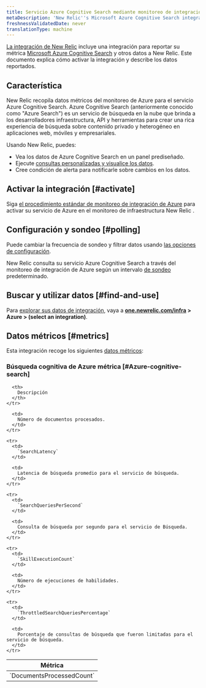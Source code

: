 ```yaml
---
title: Servicio Azure Cognitive Search mediante monitoreo de integración de Azure
metaDescription: 'New Relic''s Microsoft Azure Cognitive Search integration: what data it reports and how to enable it.'
freshnessValidatedDate: never
translationType: machine
---
```


[La integración de New Relic](/docs/infrastructure/integrations-getting-started/getting-started/introduction-infrastructure-integrations) incluye una integración para reportar su métrica [Microsoft Azure Cognitive Search](https://azure.microsoft.com/en-in/products/search/) y otros datos a New Relic. Este documento explica cómo activar la integración y describe los datos reportados.

## Característica

New Relic recopila datos métricos del monitoreo de Azure para el servicio Azure Cognitive Search. Azure Cognitive Search (anteriormente conocido como "Azure Search") es un servicio de búsqueda en la nube que brinda a los desarrolladores infraestructura, API y herramientas para crear una rica experiencia de búsqueda sobre contenido privado y heterogéneo en aplicaciones web, móviles y empresariales.

Usando New Relic, puedes:

* Vea los datos de Azure Cognitive Search en un panel prediseñado.
* Ejecute [consultas personalizadas y visualice los datos](/docs/infrastructure/integrations-getting-started/getting-started/use-integration-data-new-relic-insights).
* Cree condición de alerta para notificarle sobre cambios en los datos.

## Activar la integración [#activate]

Siga [el procedimiento estándar de monitoreo de integración de Azure](/docs/infrastructure/microsoft-azure-integrations/azure-integrations-list/azure-monitor) para activar su servicio de Azure en el monitoreo de infraestructura New Relic .

## Configuración y sondeo [#polling]

Puede cambiar la frecuencia de sondeo y filtrar datos usando [las opciones de configuración](/docs/infrastructure/microsoft-azure-integrations/azure-integrations-list/azure-monitor/#settings).

New Relic consulta su servicio Azure Cognitive Search a través del monitoreo de integración de Azure según un intervalo [de sondeo](/docs/infrastructure/microsoft-azure-integrations/azure-integrations-list/azure-monitor/#settings) predeterminado.

## Buscar y utilizar datos [#find-and-use]

Para [explorar sus datos de integración](/docs/infrastructure/integrations/find-use-infrastructure-integration-data), vaya a <DNT>**[one.newrelic.com/infra](https://one.newrelic.com/infra) > Azure > (select an integration)**</DNT>.

## Datos métricos [#metrics]

Esta integración recoge los siguientes [datos métricos](/docs/infrastructure/integrations-getting-started/getting-started/understand-integration-data-data-types#metric):

### Búsqueda cognitiva de Azure métrica [#Azure-cognitive-search]

<table>
  <thead>
    <tr>
      <th style={{ width: "300px" }}>
        Métrica
      </th>

      <th>
        Descripción
      </th>
    </tr>
  </thead>

  <tbody>
    <tr>
      <td>
        `DocumentsProcessedCount`
      </td>

      <td>
        Número de documentos procesados.
      </td>
    </tr>

    <tr>
      <td>
        `SearchLatency`
      </td>

      <td>
        Latencia de búsqueda promedio para el servicio de búsqueda.
      </td>
    </tr>

    <tr>
      <td>
        `SearchQueriesPerSecond`
      </td>

      <td>
        Consulta de búsqueda por segundo para el servicio de Búsqueda.
      </td>
    </tr>

    <tr>
      <td>
        `SkillExecutionCount`
      </td>

      <td>
        Número de ejecuciones de habilidades.
      </td>
    </tr>

    <tr>
      <td>
        `ThrottledSearchQueriesPercentage`
      </td>

      <td>
        Porcentaje de consultas de búsqueda que fueron limitadas para el servicio de búsqueda.
      </td>
    </tr>
  </tbody>
</table>